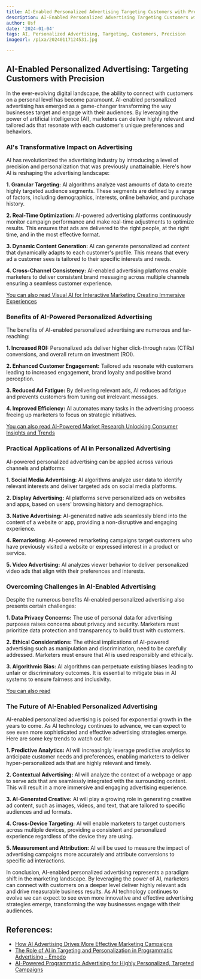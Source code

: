```yaml
---
title: AI-Enabled Personalized Advertising Targeting Customers with Precision
description: AI-Enabled Personalized Advertising Targeting Customers with Precision
author: Usf
date: '2024-01-04'
tags: AI, Personalized Advertising, Targeting, Customers, Precision
imageUrl: /pixa/20240117124531.jpg

---
```

## AI-Enabled Personalized Advertising: Targeting Customers with Precision

In the ever-evolving digital landscape, the ability to  connect with customers on a personal level has become paramount.  AI-enabled personalized advertising has emerged as  a game-changer transforming the way businesses target and engage  with their audiences. By leveraging the power of artificial intelligence (AI), marketers can deliver highly  relevant and tailored ads that resonate with each customer's unique preferences and behaviors.

### AI's  Transformative Impact on Advertising

AI has revolutionized the advertising industry by introducing a level of precision and  personalization  that was previously unattainable. Here's how AI is reshaping the advertising landscape:

**1. Granular Targeting:** AI  algorithms  analyze vast amounts of data to  create highly targeted audience segments. These segments are defined by a range of factors, including demographics, interests, online behavior, and purchase history.

**2. Real-Time Optimization:** AI-powered advertising platforms continuously monitor campaign  performance and make real-time adjustments to optimize results. This ensures that ads are  delivered to the right  people, at the  right time, and in the most effective  format.

**3. Dynamic Content Generation:** AI can generate personalized ad content that dynamically adapts to each customer's profile. This means that  every ad a customer  sees is tailored to their specific interests  and needs.

**4. Cross-Channel Consistency:** AI-enabled advertising platforms enable marketers to deliver consistent brand messaging across multiple channels ensuring a seamless customer experience.

[You can also read Visual AI for Interactive Marketing Creating Immersive Experiences](Visual%20AI%20for%20Interactive%20Marketing%20Creating%20Immersive%20Experiences)


### Benefits of AI-Powered  Personalized Advertising

The benefits of AI-enabled personalized advertising are numerous and far-reaching:

**1. Increased ROI:** Personalized ads deliver higher click-through rates (CTRs) conversions, and overall return on investment (ROI).

**2. Enhanced Customer Engagement:** Tailored ads resonate with customers  leading to increased engagement, brand loyalty and positive brand perception.

**3.  Reduced Ad  Fatigue:** By delivering relevant ads, AI reduces ad fatigue  and prevents customers from tuning out irrelevant messages.

**4. Improved Efficiency:** AI automates many  tasks in the advertising process freeing up marketers to focus on  strategic  initiatives.

[You can also read AI-Powered Market  Research Unlocking Consumer Insights and Trends](AI-Powered%20Market%20Research%20Unlocking%20Consumer%20Insights%20and%20Trends)


### Practical Applications of AI in Personalized Advertising

AI-powered personalized advertising can be applied across various channels and platforms:

**1. Social Media Advertising:** AI algorithms analyze user data to identify relevant interests and deliver  targeted ads on social media platforms.

**2. Display Advertising:** AI platforms serve personalized ads on websites and  apps, based on users' browsing history  and demographics.

**3. Native Advertising:** AI-generated native ads seamlessly blend into the content of a website  or app, providing a  non-disruptive and engaging experience.

**4. Remarketing:** AI-powered remarketing campaigns target customers who have  previously visited a website or expressed interest in a product  or service.

**5. Video Advertising:** AI analyzes viewer behavior to  deliver personalized video ads that align with their preferences and interests.

### Overcoming Challenges in AI-Enabled Advertising

Despite the numerous benefits AI-enabled personalized advertising also presents certain challenges:

**1. Data Privacy Concerns:**  The use of personal data for advertising purposes raises concerns about privacy and security. Marketers must prioritize data protection  and  transparency to build trust  with customers.

**2. Ethical Considerations:** The ethical implications of  AI-powered  advertising such as manipulation and discrimination, need  to be carefully addressed. Marketers must ensure that AI is used responsibly and  ethically.

**3. Algorithmic Bias:** AI algorithms can perpetuate existing biases leading to unfair  or discriminatory  outcomes. It is  essential  to mitigate bias in  AI  systems to  ensure fairness and inclusivity.

[You can also read ]()


### The Future of AI-Enabled Personalized Advertising

AI-enabled personalized advertising is poised for exponential growth in  the years to come.  As AI technology continues to advance, we can expect to see even more  sophisticated and effective  advertising strategies emerge. Here are some key  trends to watch out for:

**1. Predictive Analytics:**  AI will increasingly leverage predictive analytics to anticipate customer needs and preferences, enabling marketers to deliver  hyper-personalized ads that are highly relevant and timely.

**2. Contextual Advertising:**  AI will analyze the context  of a webpage or app  to serve ads that are seamlessly integrated with the surrounding content. This will  result in a  more immersive and engaging advertising experience.

**3. AI-Generated Creative:** AI will  play a  growing role in generating creative ad content, such as images, videos, and text, that are tailored to specific audiences  and ad formats.

**4. Cross-Device  Targeting:**  AI will enable marketers to target customers across multiple devices, providing a consistent  and personalized experience regardless of the device they are using.

**5. Measurement and Attribution:** AI will be used to measure the  impact of advertising campaigns more accurately and attribute conversions to specific ad interactions.

In conclusion, AI-enabled personalized  advertising represents a paradigm shift in the marketing landscape. By leveraging the power of AI, marketers can  connect with  customers on a deeper level deliver highly relevant ads  and drive measurable  business results. As  AI  technology continues to evolve we can expect to see even more innovative and effective advertising  strategies emerge, transforming the way businesses engage with their audiences.

## References:
- [How AI Advertising Drives More Effective Marketing Campaigns](https://www.invoca.com/blog/ai-advertising-effective-campaigns)
- [The Role of AI in Targeting and Personalization in Programmatic Advertising - Emodo](https://www.emodoinc.com/blog/role-of-ai-programmatic-advertising/)
- [AI-Powered Programmatic Advertising for Highly Personalized, Targeted Campaigns](https://pathmonk.com/ai-powered-programmatic-advertising-targeted-campaigns/)
